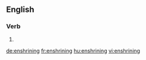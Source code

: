 
==English==

===Verb===
{{head|en|present participle}}

# {{present participle of|enshrine|lang=en}}

[[de:enshrining]]
[[fr:enshrining]]
[[hu:enshrining]]
[[vi:enshrining]]